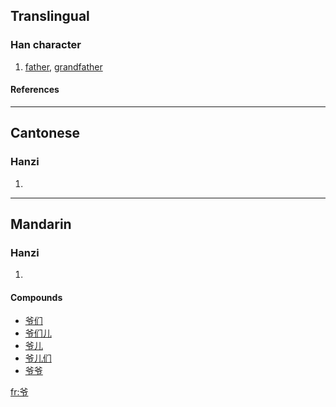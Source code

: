 {{see|爺}}

==Translingual==
===Han character===
{{Han char|rn=88|rad=父|as=02|sn=6|four=|canj=金大尸中 (CKSL)}}
# [[father]], [[grandfather]]
====References====
{{Han ref|kx=0690.011|hdz=32039.020|uh=7237|ud=29239}}

----
==Cantonese==
===Hanzi===
{{yue-hanzi|jyut=|y=ye4}}
# {{defn|Cantonese}}

----
==Mandarin==
===Hanzi===
{{cmn-hanzi|tra=爺|pin=[[xiào]] (xiao4), [[yé]] (ye2)|wg=hsiao<sup>4</sup>, yeh<sup>2</sup>}}
# {{defn|Mandarin}}

====Compounds====
*[[爷们]]
*[[爷们儿]]
*[[爷儿]]
*[[爷儿们]]
*[[爷爷]]

[[fr:爷]]